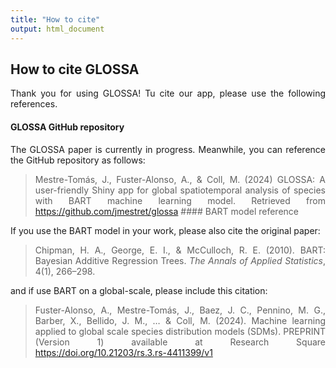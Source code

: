 ```yaml
---
title: "How to cite"
output: html_document
---
```


<style>
body {
text-align: justify}
</style>

## **How to cite GLOSSA**

Thank you for using GLOSSA! Tu cite our app, please use the following references.

#### GLOSSA GitHub repository

The GLOSSA paper is currently in progress. Meanwhile, you can reference the GitHub repository as follows:

> Mestre-Tomás, J., Fuster-Alonso, A., & Coll, M. (2024) GLOSSA: A user-friendly Shiny app for global spatiotemporal analysis of species with BART machine learning model. Retrieved from <a href="https://github.com/jmestret/glossa" target="_blank">https://github.com/jmestret/glossa</a>
#### BART model reference

If you use the BART model in your work, please also cite the original paper:

> Chipman, H. A., George, E. I., & McCulloch, R. E. (2010). BART: Bayesian Additive Regression Trees. *The Annals of Applied Statistics*, 4(1), 266–298.

and if use BART on a global-scale, please include this citation:

> Fuster-Alonso, A., Mestre-Tomás, J., Baez, J. C., Pennino, M. G., Barber, X., Bellido, J. M., ... & Coll, M. (2024). Machine learning applied to global scale species distribution models (SDMs). PREPRINT (Version 1) available at Research Square <a href="https://doi.org/10.21203/rs.3.rs-4411399/v1" target="_blank">https://doi.org/10.21203/rs.3.rs-4411399/v1</a>

